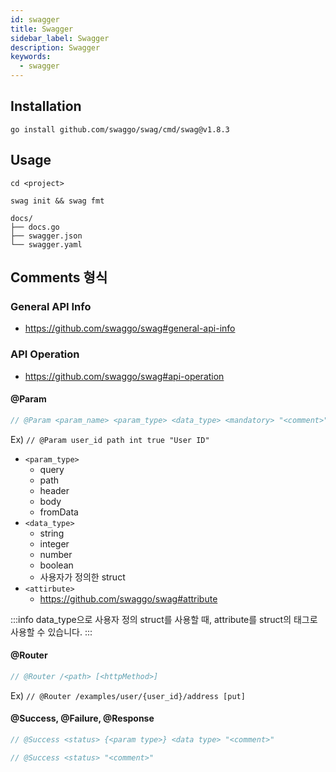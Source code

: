 ```yaml
---
id: swagger
title: Swagger
sidebar_label: Swagger
description: Swagger
keywords:
  - swagger
---
```


## Installation

```shell
go install github.com/swaggo/swag/cmd/swag@v1.8.3
```

## Usage

```shell
cd <project>
```

```shell
swag init && swag fmt
```

```shell
docs/
├── docs.go
├── swagger.json
└── swagger.yaml
```

## Comments 형식

### General API Info

- https://github.com/swaggo/swag#general-api-info

### API Operation

- https://github.com/swaggo/swag#api-operation

#### @Param

```go
// @Param <param_name> <param_type> <data_type> <mandatory> "<comment>" [<attribute>]
```

Ex) `// @Param user_id path int true "User ID"`

- `<param_type>`
  - query
  - path
  - header
  - body
  - fromData
- `<data_type>`
  - string
  - integer
  - number
  - boolean
  - 사용자가 정의한 struct
- `<attirbute>`
  - https://github.com/swaggo/swag#attribute

:::info
data_type으로 사용자 정의 struct를 사용할 때, attribute를 struct의 태그로 사용할 수 있습니다.
:::

#### @Router

```go
// @Router /<path> [<httpMethod>]
```

Ex) `// @Router /examples/user/{user_id}/address [put]`

#### @Success, @Failure, @Response

```go
// @Success <status> {<param type>} <data type> "<comment>"
```

```go
// @Success <status> "<comment>"
```

